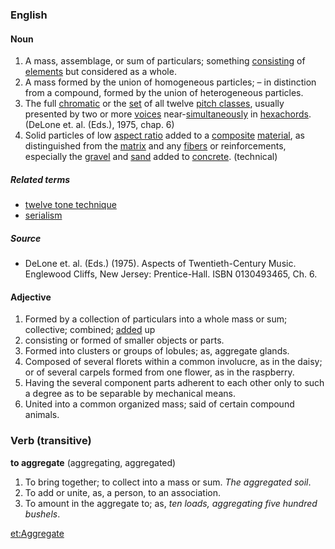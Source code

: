=== English ===

====Noun====
# A mass, assemblage, or sum of particulars; something [[consist]]ing of [[element]]s but considered as a whole.
# A mass formed by the union of homogeneous particles; – in distinction from a compound, formed by the union of heterogeneous particles.
# The full [[chromatic]] or the [[set]] of all twelve [[pitch class]]es, usually presented by two or more [[voice]]s near-[[simultaneity|simultaneously]] in [[hexachord]]s. (DeLone et. al. (Eds.), 1975, chap. 6)
# Solid particles of low [[aspect ratio]] added to a [[composite]] [[material]], as distinguished from the [[matrix]] and any [[fiber]]s or reinforcements, especially the [[gravel]] and [[sand]] added to [[concrete]]. (technical)

=====Related terms=====
*[[twelve tone technique]] 
*[[serialism]] 

=====Source=====
*DeLone et. al. (Eds.) (1975). Aspects of Twentieth-Century Music. Englewood Cliffs, New Jersey: Prentice-Hall. ISBN 0130493465, Ch. 6.

==== Adjective ====

# Formed by a collection of particulars into a whole mass or sum; collective; combined; [[add]]ed up
# consisting or formed of smaller objects or parts.
#Formed into clusters or groups of lobules; as, aggregate glands.
#Composed of several florets within a common involucre, as in the daisy; or of several carpels formed from one flower, as in the raspberry.
#Having the several component parts adherent to each other only to such a degree as to be separable by mechanical means.
#United into a common organized mass; said of certain compound animals.



===Verb (transitive)===
'''to aggregate''' (aggregating, aggregated)
#To bring together; to collect into a mass or sum. ''The aggregated soil''.
#To add or unite, as, a person, to an association.
#To amount in the aggregate to; as, ''ten loads, aggregating five hundred bushels''.

[[et:Aggregate]]